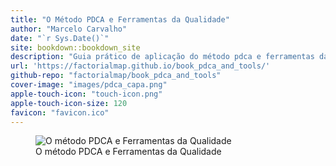 ```yaml
--- 
title: "O Método PDCA e Ferramentas da Qualidade"
author: "Marcelo Carvalho"
date: "`r Sys.Date()`"
site: bookdown::bookdown_site
description: "Guia prático de aplicação do método pdca e ferramentas da qualidade"
url: 'https://factorialmap.github.io/book_pdca_and_tools/'
github-repo: "factorialmap/book_pdca_and_tools"
cover-image: "images/pdca_capa.png"
apple-touch-icon: "touch-icon.png"
apple-touch-icon-size: 120
favicon: "favicon.ico"
---
```


![O método PDCA e Ferramentas da Qualidade](images/pdca_capa.png)